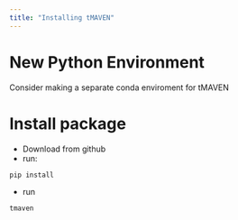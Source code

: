 ```yaml
---
title: "Installing tMAVEN"
---
```


# New Python Environment
Consider making a separate conda enviroment for tMAVEN

# Install package
* Download from github
* run:
``` bash
pip install
```
* run
```bash
tmaven
```
